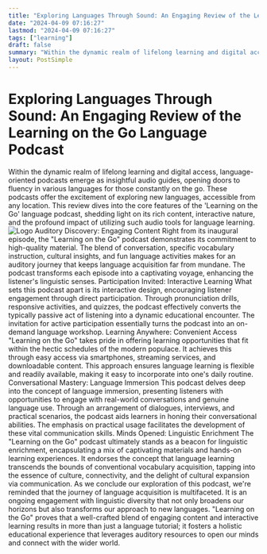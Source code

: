 ```yaml
---
title: "Exploring Languages Through Sound: An Engaging Review of the Learning on the Go Language Podcast"
date: "2024-04-09 07:16:27"
lastmod: "2024-04-09 07:16:27"
tags: ["learning"]
draft: false
summary: "Within the dynamic realm of lifelong learning and digital access, language-oriented podcasts emerge as insightful audio guides, opening doors to fluency in various languages for those constantly on the go. These podcasts offer the excitement of exploring new languages, accessible from any location. This review dives into the core features of the 'Learning on the Go' language podcast, shedding light on its rich content, interactive nature, and the profound impact of utilizing such audio tools for language learning."
layout: PostSimple
---
```

# Exploring Languages Through Sound: An Engaging Review of the Learning on the Go Language Podcast
Within the dynamic realm of lifelong learning and digital access, language-oriented podcasts emerge as insightful audio guides, opening doors to fluency in various languages for those constantly on the go. These podcasts offer the excitement of exploring new languages, accessible from any location. This review dives into the core features of the 'Learning on the Go' language podcast, shedding light on its rich content, interactive nature, and the profound impact of utilizing such audio tools for language learning.
<img alt="Logo" class="lazyImg" data-src="https://cdn.seniorsselection.com/src_image/bb5ce4e4ed3bfaef3f90619d2770d04b.webp" src="/statics/image/loading.webp"/>
Auditory Discovery: Engaging Content
Right from its inaugural episode, the "Learning on the Go" podcast demonstrates its commitment to high-quality material. The blend of conversation, specific vocabulary instruction, cultural insights, and fun language activities makes for an auditory journey that keeps language acquisition far from mundane. The podcast transforms each episode into a captivating voyage, enhancing the listener's linguistic senses.
Participation Invited: Interactive Learning
What sets this podcast apart is its interactive design, encouraging listener engagement through direct participation. Through pronunciation drills, responsive activities, and quizzes, the podcast effectively converts the typically passive act of listening into a dynamic educational encounter. The invitation for active participation essentially turns the podcast into an on-demand language workshop.
Learning Anywhere: Convenient Access
"Learning on the Go" takes pride in offering learning opportunities that fit within the hectic schedules of the modern populace. It achieves this through easy access via smartphones, streaming services, and downloadable content. This approach ensures language learning is flexible and readily available, making it easy to incorporate into one's daily routine.
Conversational Mastery: Language Immersion
This podcast delves deep into the concept of language immersion, presenting listeners with opportunities to engage with real-world conversations and genuine language use. Through an arrangement of dialogues, interviews, and practical scenarios, the podcast aids learners in honing their conversational abilities. The emphasis on practical usage facilitates the development of these vital communication skills.
Minds Opened: Linguistic Enrichment
The "Learning on the Go" podcast ultimately stands as a beacon for linguistic enrichment, encapsulating a mix of captivating materials and hands-on learning experiences. It endorses the concept that language learning transcends the bounds of conventional vocabulary acquisition, tapping into the essence of culture, connectivity, and the delight of cultural expansion via communication.
As we conclude our exploration of this podcast, we're reminded that the journey of language acquisition is multifaceted. It is an ongoing engagement with linguistic diversity that not only broadens our horizons but also transforms our approach to new languages. "Learning on the Go" proves that a well-crafted blend of engaging content and interactive learning results in more than just a language tutorial; it fosters a holistic educational experience that leverages auditory resources to open our minds and connect with the wider world.
        